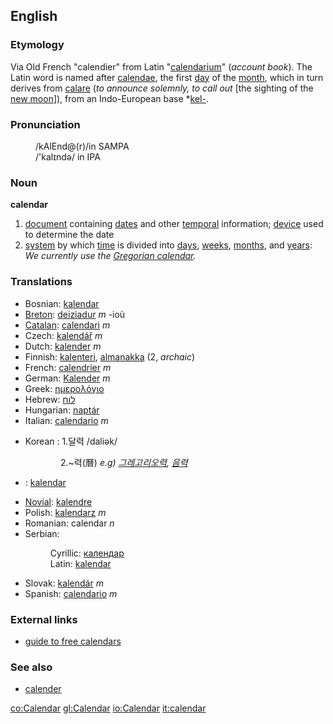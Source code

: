 ==English==

===Etymology===
Via Old French "calendier" from Latin "[[calendarium]]" (''account book''). The Latin word is named after [[calendae]], the first [[day]] of the [[month]], which in turn derives from [[calare]] (''to announce solemnly, to call out'' [the sighting of the [[new moon]]<nowiki>]</nowiki>), from an Indo-European base *[[kel-]].

===Pronunciation===
:/kAlEnd@(r)/in SAMPA
:/'kal&#618;nd&#601;/ in IPA

===Noun===
{{wikipedia}}
'''calendar'''
# [[document]] containing [[date]]s and other [[temporal]] information; [[device]] used to determine the date
# [[system]] by which [[time]] is divided into [[day]]s, [[week]]s, [[month]]s, and [[year]]s: ''We currently use the [[Gregorian calendar]].''

===Translations===
{{top}}
*Bosnian: [[kalendar#Bosnian|kalendar]] {{m}}
*[[Breton]]: [[deiziadur]] ''m'' -ioù
*[[Catalan]]: [[calendari]] ''m''
*Czech: [[kalendář]] ''m''
*Dutch: [[kalender]] ''m''
*Finnish: [[kalenteri]], [[almanakka]] (2, ''archaic'')
*French: [[calendrier]] ''m''
*German: [[Kalender]] ''m''
*Greek: [[ημερολόγιο]]
*Hebrew: [[לוח]]
*Hungarian: [[naptár]]
*Italian: [[calendario]] ''m''
{{mid}}
*Korean : 1.달력 /daliək/ 
:::2.~력(曆)   ''e.g) [[Gregorian calendar|그레고리오력]], [[Lunar calendar|음력]]''
*{{ms}}: [[kalendar]]
*[[Novial]]: [[kalendre]]
*Polish: [[kalendarz]] ''m''
*Romanian: calendar ''n''
*Serbian:
*:Cyrillic: [[календар#Serbian|календар]] {{m}}
*:Latin: [[kalendar#Serbian|kalendar]] {{m}}
*Slovak: [[kalendár]] ''m''
*Spanish: [[calendario]] ''m''
{{bottom}}

===External links===
*[http://www.smart-info-guide.com/free-calendars guide to free calendars]

===See also===
*[[calender]]

[[co:Calendar]]
[[gl:Calendar]]
[[io:Calendar]]
[[it:calendar]]